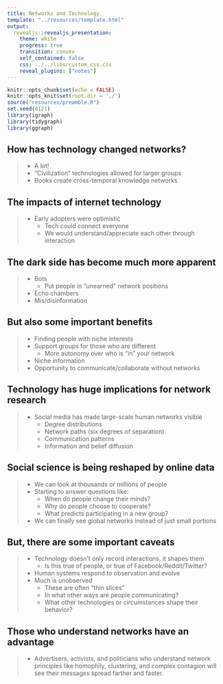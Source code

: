 ```yaml
---
title: Networks and Technology
template: "../resources/template.html"
output: 
  revealjs::revealjs_presentation:
    theme: white
    progress: true
    transition: convex
    self_contained: false
    css: ../../libs/custom_css.css
    reveal_plugins: ["notes"]
---
```


```r
knitr::opts_chunk$set(echo = FALSE)
knitr::opts_knit$set(root.dir = './')
source("resources/preamble.R")
set.seed(0121)
library(igraph)
library(tidygraph)
library(ggraph)
```

## How has technology changed networks?

> - A lot!
> - "Civilization" technologies allowed for larger groups
> - Books create cross-temporal knowledge networks

## The impacts of internet technology

> - Early adopters were optimistic
>	- Tech could connect everyone
>	- We would understand/appreciate each other through interaction

## The dark side has become much more apparent

> - Bots
>	- Put people in "unearned" network positions
> - Echo chambers
> - Mis/disinformation

## But also some important benefits

> - Finding people with niche interests
> - Support groups for those who are different
>	- More autonomy over who is "in" your network
> - Niche information
> - Opportunity to communicate/collaborate without networks

## Technology has huge implications for network research 

> - Social media has made large-scale human networks visible
>	- Degree distributions
>	- Network paths (six degrees of separation)
>	- Communication patterns
>	- Information and belief diffusion

## Social science is being reshaped by online data

> - We can look at thousands or millions of people
> - Starting to answer questions like:
>	- When do people change their minds?
>	- Why do people choose to cooperate?
>	- What predicts participating in a new group?
> - We can finally see global networks instead of just small portions

## But, there are some important caveats

> - Technology doesn't only record interactions, it shapes them
>	- Is this true of people, or true of Facebook/Reddit/Twitter?
> - Human systems respond to observation and evolve
> - Much is unobserved
>	- These are often "thin slices"
>	- In what other ways are people communicating?
>	- What other technologies or circumstances shape their behavior?

## Those who understand networks have an advantage

> - Advertisers, activists, and politicians who understand network principles like homophily, clustering, and complex contagion will see their messages spread farther and faster.

